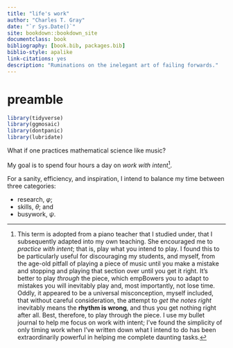 ```yaml
--- 
title: "life's work"
author: "Charles T. Gray"
date: "`r Sys.Date()`"
site: bookdown::bookdown_site
documentclass: book
bibliography: [book.bib, packages.bib]
biblio-style: apalike
link-citations: yes
description: "Ruminations on the inelegant art of failing forwards."
---
```


# preamble



```r
library(tidyverse)
library(ggmosaic)
library(dontpanic)
library(lubridate)

```

What if one practices mathematical science like music?

My goal is to spend four hours a day on *work with intent*[^1].

For a sanity, efficiency, and inspiration, I intend to balance my time between three categories: 

- research, $\varphi$; 
- skills, $\theta$; and 
- busywork, $\psi$.


[^1]: This term is adopted from a piano teacher that I studied under, that I subsequently adapted into my own teaching. She encouraged me to *practice with intent*; that is, play what you intend to play. I found this to be particularly useful for discouraging my students, and myself, from the age-old pitfall of playing a piece of music until you make a mistake and stopping and playing that section over until you get it right. It's better to play *through* the piece, which empBowers you to adapt to mistakes you will inevitably play and, most importantly, not lose time. Oddly, it appeared to be a universal misconception, myself included, that without careful consideration, the attempt to *get the notes right* inevitably means the **rhythm is wrong**, and thus you get nothing right after all. Best, therefore, to play through the piece. I use my bullet journal to help me focus on work with intent; I've found the simplicity of only timing work when I've written down what I intend to do has been extraordinarily powerful in helping me complete daunting tasks.  




